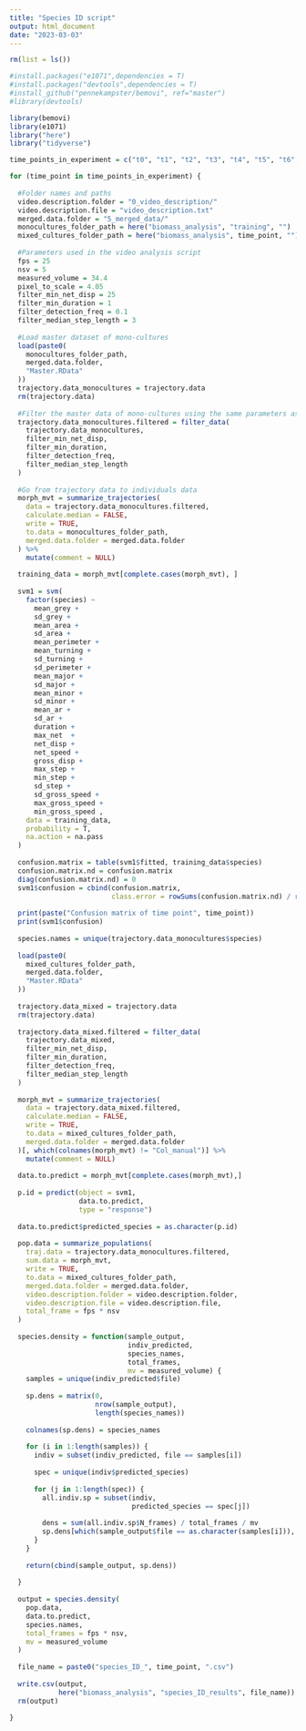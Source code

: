 ```yaml
---
title: "Species ID script"
output: html_document
date: "2023-03-03"
---
```


```r
rm(list = ls())

#install.packages("e1071",dependencies = T)
#install.packages("devtools",dependencies = T)
#install_github("pennekampster/bemovi", ref="master")
#library(devtools)

library(bemovi)
library(e1071)
library("here")
library("tidyverse")

time_points_in_experiment = c("t0", "t1", "t2", "t3", "t4", "t5", "t6", "t7")

for (time_point in time_points_in_experiment) {
  
  #Folder names and paths
  video.description.folder = "0_video_description/"
  video.description.file = "video_description.txt"
  merged.data.folder = "5_merged_data/"
  monocultures_folder_path = here("biomass_analysis", "training", "")
  mixed_cultures_folder_path = here("biomass_analysis", time_point, "")
  
  #Parameters used in the video analysis script
  fps = 25
  nsv = 5
  measured_volume = 34.4
  pixel_to_scale = 4.05
  filter_min_net_disp = 25
  filter_min_duration = 1
  filter_detection_freq = 0.1
  filter_median_step_length = 3
  
  #Load master dataset of mono-cultures
  load(paste0(
    monocultures_folder_path,
    merged.data.folder,
    "Master.RData"
  ))
  trajectory.data_monocultures = trajectory.data
  rm(trajectory.data)
  
  #Filter the master data of mono-cultures using the same parameters as in the videos analysis script
  trajectory.data_monocultures.filtered = filter_data(
    trajectory.data_monocultures,
    filter_min_net_disp,
    filter_min_duration,
    filter_detection_freq,
    filter_median_step_length
  )
  
  #Go from trajectory data to individuals data
  morph_mvt = summarize_trajectories(
    data = trajectory.data_monocultures.filtered,
    calculate.median = FALSE,
    write = TRUE,
    to.data = monocultures_folder_path,
    merged.data.folder = merged.data.folder
  ) %>%
    mutate(comment = NULL)
  
  training_data = morph_mvt[complete.cases(morph_mvt), ]
  
  svm1 = svm(
    factor(species) ~
      mean_grey +
      sd_grey +
      mean_area +
      sd_area +
      mean_perimeter +
      mean_turning +
      sd_turning +
      sd_perimeter +
      mean_major +
      sd_major +
      mean_minor +
      sd_minor +
      mean_ar +
      sd_ar +
      duration +
      max_net  +
      net_disp +
      net_speed +
      gross_disp +
      max_step +
      min_step +
      sd_step +
      sd_gross_speed +
      max_gross_speed +
      min_gross_speed ,
    data = training_data,
    probability = T,
    na.action = na.pass
  )
  
  confusion.matrix = table(svm1$fitted, training_data$species)
  confusion.matrix.nd = confusion.matrix
  diag(confusion.matrix.nd) = 0
  svm1$confusion = cbind(confusion.matrix,
                         class.error = rowSums(confusion.matrix.nd) / rowSums(confusion.matrix))
  
  print(paste("Confusion matrix of time point", time_point))
  print(svm1$confusion)
  
  species.names = unique(trajectory.data_monocultures$species)
  
  load(paste0(
    mixed_cultures_folder_path,
    merged.data.folder,
    "Master.RData"
  ))
  
  trajectory.data_mixed = trajectory.data
  rm(trajectory.data)
  
  trajectory.data_mixed.filtered = filter_data(
    trajectory.data_mixed,
    filter_min_net_disp,
    filter_min_duration,
    filter_detection_freq,
    filter_median_step_length
  )
  
  morph_mvt = summarize_trajectories(
    data = trajectory.data_mixed.filtered,
    calculate.median = FALSE,
    write = TRUE,
    to.data = mixed_cultures_folder_path,
    merged.data.folder = merged.data.folder
  )[, which(colnames(morph_mvt) != "Col_manual")] %>%
    mutate(comment = NULL)
  
  data.to.predict = morph_mvt[complete.cases(morph_mvt),]
  
  p.id = predict(object = svm1,
                 data.to.predict,
                 type = "response")
  
  data.to.predict$predicted_species = as.character(p.id)
  
  pop.data = summarize_populations(
    traj.data = trajectory.data_monocultures.filtered,
    sum.data = morph_mvt,
    write = TRUE,
    to.data = mixed_cultures_folder_path,
    merged.data.folder = merged.data.folder,
    video.description.folder = video.description.folder,
    video.description.file = video.description.file,
    total_frame = fps * nsv
  )
  
  species.density = function(sample_output,
                             indiv_predicted,
                             species_names,
                             total_frames,
                             mv = measured_volume) {
    samples = unique(indiv_predicted$file)
    
    sp.dens = matrix(0,
                     nrow(sample_output),
                     length(species_names))
    
    colnames(sp.dens) = species_names
    
    for (i in 1:length(samples)) {
      indiv = subset(indiv_predicted, file == samples[i])
      
      spec = unique(indiv$predicted_species)
      
      for (j in 1:length(spec)) {
        all.indiv.sp = subset(indiv,
                              predicted_species == spec[j])
        
        dens = sum(all.indiv.sp$N_frames) / total_frames / mv
        sp.dens[which(sample_output$file == as.character(samples[i])), which(species_names == spec[j])] = dens
      }
    }
    
    return(cbind(sample_output, sp.dens))
    
  }
  
  output = species.density(
    pop.data,
    data.to.predict,
    species.names,
    total_frames = fps * nsv,
    mv = measured_volume
  )
  
  file_name = paste0("species_ID_", time_point, ".csv")
  
  write.csv(output,
            here("biomass_analysis", "species_ID_results", file_name))
  rm(output)
  
}
```